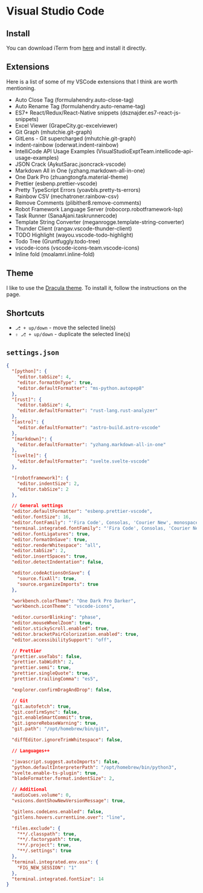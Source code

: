 # Visual Studio Code

## Install

You can download iTerm from [here](https://iterm2.com/index.html) and install it directly.

## Extensions

Here is a list of some of my VSCode extensions that I think are worth mentioning.

- Auto Close Tag (formulahendry.auto-close-tag)
- Auto Rename Tag (formulahendry.auto-rename-tag)
- ES7+ React/Redux/React-Native snippets (dsznajder.es7-react-js-snippets)
- Excel Viewer (GrapeCity.gc-excelviewer)
- Git Graph (mhutchie.git-graph)
- GitLens - Git supercharged (mhutchie.git-graph)
- indent-rainbow (oderwat.indent-rainbow)
- IntelliCode API Usage Examples (VisualStudioExptTeam.intellicode-api-usage-examples)
- JSON Crack (AykutSarac.jsoncrack-vscode)
- Markdown All in One (yzhang.markdown-all-in-one)
- One Dark Pro (zhuangtongfa.material-theme)
- Prettier (esbenp.prettier-vscode)
- Pretty TypeScript Errors (yoavbls.pretty-ts-errors)
- Rainbow CSV (mechatroner.rainbow-csv)
- Remove Comments (plibither8.remove-comments)
- Robot Framework Language Server (robocorp.robotframework-lsp)
- Task Runner (SanaAjani.taskrunnercode)
- Template String Converter (meganrogge.template-string-converter)
- Thunder Client (rangav.vscode-thunder-client)
- TODO Highlight (wayou.vscode-todo-highlight)
- Todo Tree (Gruntfuggly.todo-tree)
- vscode-icons (vscode-icons-team.vscode-icons)
- Inline fold (moalamri.inline-fold)

## Theme

I like to use the [Dracula theme](https://draculatheme.com/iterm). To install it, follow the instructions on the page.

## Shortcuts

- `⎇ + up/down` - move the selected line(s)
- `⇧ ⎇ + up/down` - duplicate the selected line(s)

## `settings.json`

```json
{
  "[python]": {
    "editor.tabSize": 4,
    "editor.formatOnType": true,
    "editor.defaultFormatter": "ms-python.autopep8"
  },
  "[rust]": {
    "editor.tabSize": 4,
    "editor.defaultFormatter": "rust-lang.rust-analyzer"
  },
  "[astro]": {
    "editor.defaultFormatter": "astro-build.astro-vscode"
  },
  "[markdown]": {
    "editor.defaultFormatter": "yzhang.markdown-all-in-one"
  },
  "[svelte]": {
    "editor.defaultFormatter": "svelte.svelte-vscode"
  },

  "[robotframework]": {
    "editor.indentSize": 2,
    "editor.tabSize": 2
  },

  // General settings
  "editor.defaultFormatter": "esbenp.prettier-vscode",
  "editor.fontSize": 16,
  "editor.fontFamily": "'Fira Code', Consolas, 'Courier New', monospace",
  "terminal.integrated.fontFamily": "'Fira Code', Consolas, 'Courier New', monospace",
  "editor.fontLigatures": true,
  "editor.formatOnSave": true,
  "editor.renderWhitespace": "all",
  "editor.tabSize": 2,
  "editor.insertSpaces": true,
  "editor.detectIndentation": false,

  "editor.codeActionsOnSave": {
    "source.fixAll": true,
    "source.organizeImports": true
  },

  "workbench.colorTheme": "One Dark Pro Darker",
  "workbench.iconTheme": "vscode-icons",

  "editor.cursorBlinking": "phase",
  "editor.mouseWheelZoom": true,
  "editor.stickyScroll.enabled": true,
  "editor.bracketPairColorization.enabled": true,
  "editor.accessibilitySupport": "off",

  // Prettier
  "prettier.useTabs": false,
  "prettier.tabWidth": 2,
  "prettier.semi": true,
  "prettier.singleQuote": true,
  "prettier.trailingComma": "es5",

  "explorer.confirmDragAndDrop": false,

  // Git
  "git.autofetch": true,
  "git.confirmSync": false,
  "git.enableSmartCommit": true,
  "git.ignoreRebaseWarning": true,
  "git.path": "/opt/homebrew/bin/git",

  "diffEditor.ignoreTrimWhitespace": false,

  // Languages++

  "javascript.suggest.autoImports": false,
  "python.defaultInterpreterPath": "/opt/homebrew/bin/python3",
  "svelte.enable-ts-plugin": true,
  "bladeFormatter.format.indentSize": 2,

  // Additional
  "audioCues.volume": 0,
  "vsicons.dontShowNewVersionMessage": true,

  "gitlens.codeLens.enabled": false,
  "gitlens.hovers.currentLine.over": "line",

  "files.exclude": {
    "**/.classpath": true,
    "**/.factorypath": true,
    "**/.project": true,
    "**/.settings": true
  },
  "terminal.integrated.env.osx": {
    "FIG_NEW_SESSION": "1"
  },
  "terminal.integrated.fontSize": 14
}
```
